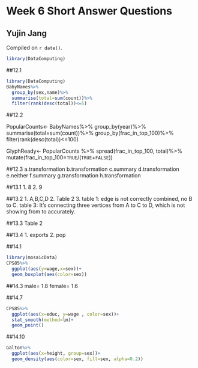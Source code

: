 # Week 6 Short Answer Questions

## Yujin Jang

<!-- leave this material as is -->
Compiled on `r date()`.

```r
library(DataComputing)
```
<!-- put your content after this line -->

##12.1
```r
library(DataComputing)
BabyNames%>%
  group_by(sex,name)%>%
  summarise(total=sum(count))%>%
  filter(rank(desc(total))<=5)
```

##12.2

PopularCounts<-
  BabyNames%>%
  group_by(year)%>%
  summarise(total=sum(count))%>%
  group_by(frac_in_top_100)%>%
  filter(rank(desc(total))<=100)
  
GlyphReady<-
  PopularCounts %>%
  spread(frac_in_top_100, total)%>%
  mutate(frac_in_top_100=`TRUE`/(`TRUE`+`FALSE`))


##12.3
a.transformation 
b.transformation
c.summary
d.transformation
e.neither
f.summary 
g.transformation
h.transformation

##13.1
1. 8
2. 9

##13.2
1. A,B,C,D
2. Table 2
3. table 1: edge is not correctly combined, no B to C.
    table 3: It's connecting three vertices from A to C to D, which is not showing from to accurately.

##13.3
Table 2

##13.4
1. exports
2. pop

##14.1
```r
library(mosaicData)
CPS85%>%
  ggplot(aes(y=wage,x=sex))+
  geom_boxplot(aes(color=sex))
```


##14.3
male= 1.8
female= 1.6

##14.7
```r
CPS85%>%
  ggplot(aes(x=educ, y=wage , color=sex))+
  stat_smooth(method=lm)+
  geom_point()
```


##14.10
```r
Galton%>%
  ggplot(aes(x=height, group=sex))+
  geom_density(aes(color=sex, fill=sex, alpha=0.2))
```

